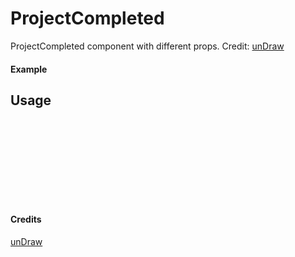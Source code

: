 
<Meta of={ProjectCompleted} title="unDraw/ProjectCompleted" />

# ProjectCompleted

ProjectCompleted component with different props.
Credit: [unDraw](https://undraw.co/illustrations)

#### Example

<Canvas of={ProjectCompleted.Primary} />

## Usage

```ts
import { ProjectCompleted } from "yadl-ui";

const Example = () => {
  return (
      <ProjectCompleted />
  );
};

export default Example;
```

#### Credits
[unDraw](https://undraw.co/illustrations)
